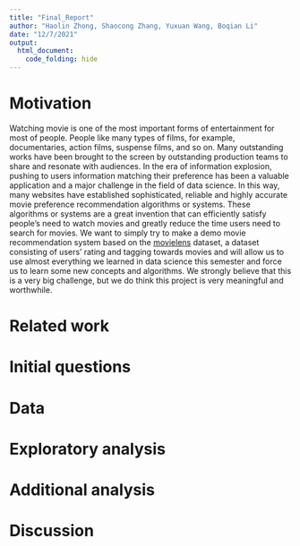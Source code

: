 ```yaml
---
title: "Final_Report"
author: "Haolin Zhong, Shaocong Zhang, Yuxuan Wang, Boqian Li"
date: "12/7/2021"
output: 
  html_document:
    code_folding: hide
---
```


# Motivation

Watching movie is one of the most important forms of entertainment for most of people. People like many types of films, for example, documentaries, action films, suspense films, and so on. Many outstanding works have been brought to the screen by outstanding production teams to share and resonate with audiences. In the era of information explosion, pushing to users information matching their preference has been a valuable application and a major challenge in the field of data science. In this way, many websites have established sophisticated, reliable and highly accurate movie preference recommendation algorithms or systems. These algorithms or systems are a great invention that can efficiently satisfy people's need to watch movies and greatly reduce the time users need to search for movies. We want to simply try to make a demo movie recommendation system based on the [movielens](https://grouplens.org/datasets/movielens/latest/) dataset, a dataset consisting of users’ rating and tagging towards movies and will allow us to use almost everything we learned in data science this semester and force us to learn some new concepts and algorithms. We strongly believe that this is a very big challenge, but we do think this project is very meaningful and worthwhile.

# Related work

# Initial questions

# Data


# Exploratory analysis

# Additional analysis

# Discussion